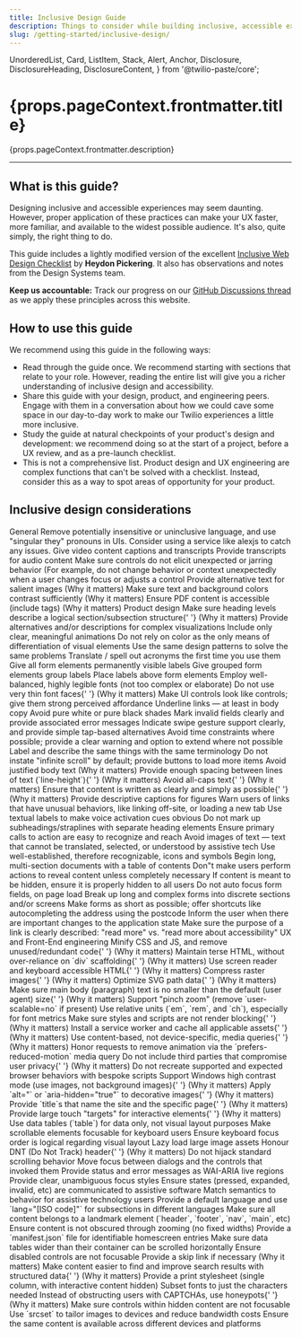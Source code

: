 ```yaml
---
title: Inclusive Design Guide
description: Things to consider while building inclusive, accessible experiences for Twilio users.
slug: /getting-started/inclusive-design/
---
```


  UnorderedList,
  Card,
  ListItem,
  Stack,
  Alert,
  Anchor,
  Disclosure,
  DisclosureHeading,
  DisclosureContent,
} from '@twilio-paste/core';

<content>
<h1>{props.pageContext.frontmatter.title}</h1>

<p>{props.pageContext.frontmatter.description}</p>

</content>

---

<content>

## What is this guide?

Designing inclusive and accessible experiences may seem daunting. However, proper application of these practices can make your UX faster, more familiar, and available to the widest possible audience. It's also, quite simply, the right thing to do.

This guide includes a lightly modified version of the excellent [Inclusive Web Design Checklist](https://github.com/Heydon/inclusive-design-checklist) by **Heydon Pickering**. It also has observations and notes from the Design Systems team.

**Keep us accountable:** Track our progress on our [GitHub Discussions thread](https://github.com/twilio-labs/paste/discussions/561) as we apply these principles across this website.

## How to use this guide

We recommend using this guide in the following ways:

- Read through the guide once. We recommend starting with sections that relate to your role. However, reading the entire list will give you a richer understanding of inclusive design and accessibility.
- Share this guide with your design, product, and engineering peers. Engage with them in a conversation about how we could cave some space in our day-to-day work to make our Twilio experiences a little more inclusive.
- Study the guide at natural checkpoints of your product's design and development: we recommend doing so at the start of a project, before a UX review, and as a pre-launch checklist.
- This is not a comprehensive list. Product design and UX engineering are complex functions that can't be solved with a checklist. Instead, consider this as a way to spot areas of opportunity for your product.

## Inclusive design considerations

<Stack orientation="vertical" spacing="space50">
  <Disclosure visible variant="contained">
  <DisclosureHeading as="h3" variant="heading30">
    General
  </DisclosureHeading>
  <DisclosureContent>
    <UnorderedList>
      <ListItem>Remove potentially insensitive or uninclusive language, and use "singular they" pronouns in UIs. <Anchor href="http://alexjs.com/">Consider using a service like alexjs to catch any issues.</Anchor></ListItem>
      <ListItem>Give video content captions and transcripts</ListItem>
      <ListItem>Provide transcripts for audio content</ListItem>
      <ListItem>Make sure controls do not elicit unexpected or jarring behavior (For example, do not change behavior or context unexpectedly when a user <Anchor href="https://www.w3.org/TR/UNDERSTANDING-WCAG20/consistent-behavior-receive-focus.html">changes focus</Anchor> or <Anchor href="https://www.w3.org/TR/UNDERSTANDING-WCAG20/consistent-behavior-unpredictable-change.html">adjusts a control</Anchor></ListItem>
      <ListItem>Provide alternative text for salient images <Anchor href="https://www.w3.org/WAI/tutorials/images/decision-tree/">(Why it matters)</Anchor></ListItem>
      <ListItem>Make sure text and background colors contrast sufficiently <Anchor href="https://accessibility.blog.gov.uk/2016/06/17/colour-contrast-why-does-it-matter/">(Why it matters)</Anchor></ListItem>
              <ListItem>Ensure PDF content is accessible (include tags) <Anchor href="https://webaim.org/techniques/acrobat/">(Why it matters)</Anchor></ListItem>
    </UnorderedList>
  </DisclosureContent>
</Disclosure>

<Disclosure variant="contained">
  <DisclosureHeading as="h3" variant="heading30">
    Product design
  </DisclosureHeading>
  <DisclosureContent>
    <UnorderedList>
      <ListItem>
        Make sure heading levels describe a logical section/subsection structure{' '}
        <Anchor href="https://webaim.org/techniques/semanticstructure/">(Why it matters)</Anchor>
      </ListItem>
      <ListItem>Provide alternatives and/or descriptions for complex visualizations</ListItem>
      <ListItem>Include only clear, meaningful animations</ListItem>
      <ListItem>Do not rely on color as the only means of differentiation of visual elements</ListItem>
      <ListItem>Use the same design patterns to solve the same problems</ListItem>
      <ListItem>Translate / spell out acronyms the first time you use them</ListItem>
      <ListItem>Give all form elements permanently visible labels</ListItem>
      <ListItem>Give grouped form elements group labels</ListItem>
      <ListItem>Place labels above form elements</ListItem>
      <ListItem>Employ well-balanced, highly legible fonts (not too complex or elaborate)</ListItem>
      <ListItem>
        Do not use very thin font faces{' '}
        <Anchor href="http://www.telegraph.co.uk/science/2016/10/23/internet-is-becoming-unreadable-because-of-a-trend-towards-light/">
          (Why it matters)
        </Anchor>
      </ListItem>
      <ListItem>Make UI controls look like controls; give them strong perceived affordance</ListItem>
      <ListItem>Underline links — at least in body copy</ListItem>
      <ListItem>Avoid pure white or pure black shades</ListItem>
      <ListItem>Mark invalid fields clearly and provide associated error messages</ListItem>
      <ListItem>Indicate swipe gesture support clearly, and provide simple tap-based alternatives</ListItem>
      <ListItem>
        Avoid time constraints where possible; provide a clear warning and option to extend where not possible
      </ListItem>
      <ListItem>Label and describe the same things with the same terminology</ListItem>
      <ListItem>Do not instate "infinite scroll" by default; provide buttons to load more items</ListItem>
      <ListItem>
        Avoid justified body text <Anchor href="https://www.w3.org/TR/WCAG20-TECHS/F88.html">(Why it matters)</Anchor>
      </ListItem>
      <ListItem>
        Provide enough spacing between lines of text (`line-height`){' '}
        <Anchor href="https://www.w3.org/TR/WCAG20-TECHS/C21.html">(Why it matters)</Anchor>
      </ListItem>
      <ListItem>
        Avoid all-caps text{' '}
        <Anchor href="https://github.com/humanmade/hm-pattern-library/issues/75">(Why it matters)</Anchor>
      </ListItem>
      <ListItem>
        Ensure that content is written as clearly and simply as possible{' '}
        <Anchor href="https://www.w3.org/TR/UNDERSTANDING-WCAG20/meaning-supplements.html">(Why it matters)</Anchor>
      </ListItem>
      <ListItem>Provide descriptive captions for figures</ListItem>
      <ListItem>Warn users of links that have unusual behaviors, like linking off-site, or loading a new tab</ListItem>
      <ListItem>Use textual labels to make voice activation cues obvious</ListItem>
      <ListItem>Do not mark up subheadings/straplines with separate heading elements</ListItem>
      <ListItem>Ensure primary calls to action are easy to recognize and reach</ListItem>
      <ListItem>
        Avoid images of text — text that cannot be translated, selected, or understood by assistive tech
      </ListItem>
      <ListItem>Use well-established, therefore recognizable, icons and symbols</ListItem>
      <ListItem>Begin long, multi-section documents with a table of contents</ListItem>
      <ListItem>Don"t make users perform actions to reveal content unless completely necessary</ListItem>
      <ListItem>If content is meant to be hidden, ensure it is properly hidden to all users</ListItem>
      <ListItem>Do not auto focus form fields, on page load</ListItem>
      <ListItem>Break up long and complex forms into discrete sections and/or screens</ListItem>
      <ListItem>
        Make forms as short as possible; offer shortcuts like autocompleting the address using the postcode
      </ListItem>
      <ListItem>Inform the user when there are important changes to the application state</ListItem>
      <ListItem>
        Make sure the purpose of a link is clearly described: "read more" vs. "read more about accessibility"
      </ListItem>
    </UnorderedList>
  </DisclosureContent>
</Disclosure>

<Disclosure variant="contained">
  <DisclosureHeading as="h3" variant="heading30">
    UX and Front-End engineering
  </DisclosureHeading>
  <DisclosureContent>
    <UnorderedList>
      <ListItem>
        Minify CSS and JS, and remove unused/redundant code{' '}
        <Anchor href="https://developers.google.com/speed/docs/insights/MinifyResources">(Why it matters)</Anchor>
      </ListItem>
      <ListItem>
        Maintain terse HTML, without over-reliance on `div` scaffolding{' '}
        <Anchor href="http://designingforperformance.com/optimizing-markup-and-styles/#divitis">
          (Why it matters)
        </Anchor>
      </ListItem>
      <ListItem>
        Use screen reader and keyboard accessible HTML{' '}
        <Anchor href="https://developer.mozilla.org/en-US/docs/Learn/Accessibility/HTML">(Why it matters)</Anchor>
      </ListItem>
      <ListItem>
        Compress raster images{' '}
        <Anchor href="https://www.html5rocks.com/en/tutorials/speed/img-compression/">(Why it matters)</Anchor>
      </ListItem>
      <ListItem>
        Optimize SVG path data{' '}
        <Anchor href="https://web-design-weekly.com/2014/10/22/optimizing-svg-web/">(Why it matters)</Anchor>
      </ListItem>
      <ListItem>
        Make sure main body (paragraph) text is no smaller than the default (user agent) size{' '}
        <Anchor href="https://www.smashingmagazine.com/2011/10/16-pixels-body-copy-anything-less-costly-mistake/">
          (Why it matters)
        </Anchor>
      </ListItem>
      <ListItem>Support "pinch zoom" (remove `user-scalable=no` if present)</ListItem>
      <ListItem>Use relative units (`em`, `rem`, and `ch`), especially for font metrics</ListItem>
      <ListItem>
        Make sure styles and scripts are not render blocking{' '}
        <Anchor href="https://csabapalfi.github.io/eliminate-render-blocking/">(Why it matters)</Anchor>
      </ListItem>
      <ListItem>
        Install a service worker and cache all applicable assets{' '}
        <Anchor href="https://css-tricks.com/serviceworker-for-offline/">(Why it matters)</Anchor>
      </ListItem>
      <ListItem>
        Use content-based, not device-specific, media queries{' '}
        <Anchor href="http://bradfrost.com/blog/post/7-habits-of-highly-effective-media-queries/#content">
          (Why it matters)
        </Anchor>
      </ListItem>
      <ListItem>Honor requests to remove animation via the `prefers-reduced-motion` media query</ListItem>
      <ListItem>
        Do not include third parties that compromise user privacy{' '}
        <Anchor href="https://css-tricks.com/potential-dangers-of-third-party-javascript/">(Why it matters)</Anchor>
      </ListItem>
      <ListItem>Do not recreate supported and expected browser behaviors with bespoke scripts</ListItem>
      <ListItem>
        Support Windows high contrast mode (use images, not background images){' '}
        <Anchor href="http://adrianroselli.com/2012/08/css-background-images-high-contrast-mode.html">
          (Why it matters)
        </Anchor>
      </ListItem>
      <ListItem>
        Apply `alt="` or `aria-hidden="true"` to decorative images{' '}
        <Anchor href="https://www.w3.org/WAI/tutorials/images/decorative/">(Why it matters)</Anchor>
      </ListItem>
      <ListItem>
        Provide `title`s that name the site and the specific page{' '}
        <Anchor href="https://www.w3.org/TR/WCAG20-TECHS/G88.html">(Why it matters)</Anchor>
      </ListItem>
      <ListItem>
        Provide large touch "targets" for interactive elements{' '}
        <Anchor href="http://www.bbc.co.uk/guidelines/futuremedia/accessibility/mobile/design/touch-target-size">
          (Why it matters)
        </Anchor>
      </ListItem>
      <ListItem>Use data tables (`table`) for data only, not visual layout purposes</ListItem>
      <ListItem>Make scrollable elements focusable for keyboard users</ListItem>
      <ListItem>Ensure keyboard focus order is logical regarding visual layout</ListItem>
      <ListItem>Lazy load large image assets</ListItem>
      <ListItem>
        Honour DNT (Do Not Track) header{' '}
        <Anchor href="https://developer.mozilla.org/en-US/docs/Web/HTTP/Headers/DNT">(Why it matters)</Anchor>
      </ListItem>
      <ListItem>Do not hijack standard scrolling behavior</ListItem>
      <ListItem>Move focus between dialogs and the controls that invoked them</ListItem>
      <ListItem>Provide status and error messages as WAI-ARIA live regions</ListItem>
      <ListItem>Provide clear, unambiguous focus styles</ListItem>
      <ListItem>Ensure states (pressed, expanded, invalid, etc) are communicated to assistive software</ListItem>
      <ListItem>Match semantics to behavior for assistive technology users</ListItem>
      <ListItem>Provide a default language and use `lang="[ISO code]"` for subsections in different languages</ListItem>
      <ListItem>Make sure all content belongs to a landmark element (`header`, `footer`, `nav`, `main`, etc)</ListItem>
      <ListItem>Ensure content is not obscured through zooming (no fixed widths)</ListItem>
      <ListItem>Provide a `manifest.json` file for identifiable homescreen entries</ListItem>
      <ListItem>Make sure data tables wider than their container can be scrolled horizontally</ListItem>
      <ListItem>Ensure disabled controls are not focusable</ListItem>
      <ListItem>
        Provide a skip link if necessary <Anchor href="https://webaim.org/techniques/skipnav/">(Why it matters)</Anchor>
      </ListItem>
      <ListItem>
        Make content easier to find and improve search results with structured data{' '}
        <Anchor href="https://developers.google.com/search/docs/guides/prototype">(Why it matters)</Anchor>
      </ListItem>
      <ListItem>Provide a print stylesheet (single column, with interactive content hidden)</ListItem>
      <ListItem>Subset fonts to just the characters needed</ListItem>
      <ListItem>
        Instead of obstructing users with CAPTCHAs, use honeypots{' '}
        <Anchor href="<https://en.wikipedia.org/wiki/Honeypot_(computing)>">(Why it matters)</Anchor>
      </ListItem>
      <ListItem>Make sure controls within hidden content are not focusable</ListItem>
      <ListItem>Use `srcset` to tailor images to devices and reduce bandwidth costs</ListItem>
      <ListItem>Ensure the same content is available across different devices and platforms</ListItem>
    </UnorderedList>
  </DisclosureContent>
</Disclosure>

</Stack>

</content>
